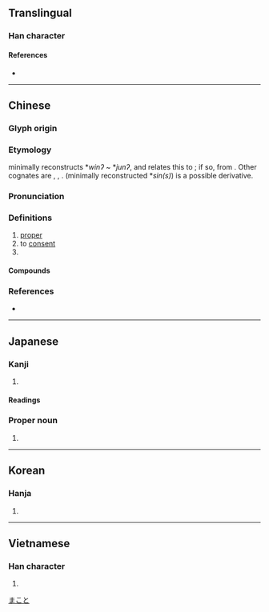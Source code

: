 {{character info/new}}
==Translingual==

===Han character===
{{Han char|rn=10|rad=儿|as=02|sn=4|four=23210|canj=IHU|ids=⿱厶儿}}

====References====
* {{Han ref|kx=0123.030|dkj=01338|dj=0258.010|hdz=10265.030|uh=5141|ud=20801|bh=A4B9|bd=42169}}

----

==Chinese==
{{zh-forms}}

===Glyph origin===
{{Han etym}}

===Etymology===
{{zh-ref|Schuessler (2007)}} minimally reconstructs *''winʔ'' ~ *''junʔ'', and relates this to {{cog|my|ယုံ||to believe}}; if so, from {{inh|zh|sit-pro|*yum||believe}}. Other cognates are {{cog|csh|yón-é}}, {{cog|mrh|zó}}, {{cog|lhu|ʑo³¹}}. {{och-l|[[信]]}} (minimally reconstructed *''sin(s)'') is a possible derivative.

===Pronunciation===
{{zh-pron
|m=yǔn
|c=jyun4,wan5
|c-t=vun4
|mn=qz,tp,xm:ún/kh,zz:ín
|mn-t=rung2
|w=2yn
|mc=y
|oc=y
|cat=v
}}

===Definitions===
{{zh-hanzi}}

# [[proper]]
# to [[consent]]
# {{surname|lang=zh}}

====Compounds====
{{zh-der|不允|中允|依允|俞允|俯允|允准|允執其中|允執厥中|允婚|允從|允承|允文允武|允洽|允當|允許|允諾|公允|平允|慨允|慨然允諾|慨然應允|應允|明允|滿口應允|祝允明|答允|葷允|虞允文|面允}}

===References===
* {{R:yue:Hanzi}}

----

==Japanese==

===Kanji===
{{ja-kanji|grade=|rs=儿02}}

# {{defn|lang=ja|sort=儿02}}

====Readings====
{{ja-readings
|on=いん
|kun=まこと-, ゆる-す, じょう-
|nanori=なり,や
}}

===Proper noun===
{{ja-pos|proper|まこと}}

# {{given name|male|lang=ja}}

[[Category:Japanese male given names|まこと]]

----

==Korean==

===Hanja===
{{ko-hanja|hangeul=윤|rv=yun|mr=yun}}

# {{defn|lang=ko|sort=儿02}}

----

==Vietnamese==

===Han character===
{{vi-hantu|[[doãn]], [[duẫn]]|rs=儿02}}

# {{defn|lang=vi|sort=儿02}}